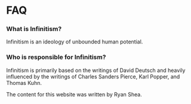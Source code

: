 # FAQ

### What is Infinitism?

Infinitism is an ideology of unbounded human potential.

### Who is responsible for Infinitism?

Infinitism is primarily based on the writings of David Deutsch and heavily influenced by the writings of Charles Sanders Pierce, Karl Popper, and Thomas Kuhn.

The content for this website was written by Ryan Shea.
